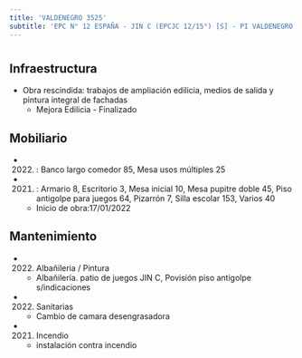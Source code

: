 ```yaml
---
title: 'VALDENEGRO 3525'
subtitle: 'EPC N° 12 ESPAÑA - JIN C (EPCJC 12/15°) [S] - PI VALDENEGRO'
---
```


#
## Infraestructura

* Obra rescindida: trabajos de ampliación edilicia, medios de salida y pintura integral de fachadas 
    + Mejora Edilicia - Finalizado 


## Mobiliario

*  (2022) : Banco largo comedor 85, Mesa usos múltiples 25 

*  (2021) : Armario 8, Escritorio 3, Mesa inicial 10, Mesa pupitre doble 45, Piso antigolpe para juegos 64, Pizarrón 7, Silla escolar 153, Varios 40 



    + Inicio de obra:17/01/2022 



## Mantenimiento

*  (2022) Albañileria / Pintura 
    + Albañilería. patio de juegos JIN C, Povisión piso antigolpe  s/indicaciones

*  (2022) Sanitarias 
    + Cambio de camara desengrasadora

*  (2021) Incendio 
    + instalación contra incendio






